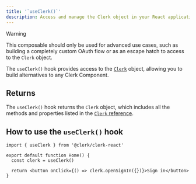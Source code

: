 ```yaml
---
title: '`useClerk()`'
description: Access and manage the Clerk object in your React application with Clerk's useClerk() hook.
---
```


> [!WARNING]
> This composable should only be used for advanced use cases, such as building a completely custom OAuth flow or as an escape hatch to access to the `Clerk` object.

The `useClerk()` hook provides access to the [`Clerk`](/docs/references/javascript/clerk/clerk) object, allowing you to build alternatives to any Clerk Component.

## Returns

The `useClerk()` hook returns the `Clerk` object, which includes all the methods and properties listed in the [`Clerk` reference](/docs/references/javascript/clerk/clerk).

## How to use the `useClerk()` hook

```tsx {{ filename: 'src/Home.tsx' }}
import { useClerk } from '@clerk/clerk-react'

export default function Home() {
  const clerk = useClerk()

  return <button onClick={() => clerk.openSignIn({})}>Sign in</button>
}
```
